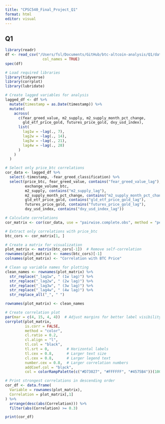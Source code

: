 ```yaml
---
title: "CPSC540_Final_Project_Q1"
format: html
editor: visual
---
```


## Q1

```r
library(readr)
df <- read_csv("/Users/fsl/Documents/GitHub/btc-altcoin-analysis/Q1/data/merged_data.csv",
                 col_names = TRUE)
spec(df)
```

```r
# Load required libraries
library(tidyverse)
library(corrplot)
library(lubridate)

# Create lagged variables for analysis
lagged_df <- df %>%
  mutate(timestamp = as.Date(timestamp)) %>%
  mutate(
    across(
      c(fear_greed_value, m2_supply, m2_supply_month_pct_change,
        gld_etf_price_gold, futures_price_gold, dxy_usd_index),
      list(
        lag1w = ~lag(., 7),
        lag2w = ~lag(., 14),
        lag3w = ~lag(., 21),
        lag4w = ~lag(., 28)
      )
    )
  )

# Select only price_btc correlations
cor_data <- lagged_df %>%
  select(-timestamp, -fear_greed_classification) %>%
  select(price_btc, fear_greed_value, contains("fear_greed_value_lag"),
         exchange_volume_btc,
         m2_supply, contains("m2_supply_lag"),
         m2_supply_month_pct_change, contains("m2_supply_month_pct_change_lag"),
         gld_etf_price_gold, contains("gld_etf_price_gold_lag"),
         futures_price_gold, contains("futures_price_gold_lag"),
         dxy_usd_index, contains("dxy_usd_index_lag"))

# Calculate correlations
cor_matrix <- cor(cor_data, use = "pairwise.complete.obs", method = "pearson")

# Extract only correlations with price_btc
btc_cors <- cor_matrix[1, ]

# Create a matrix for visualization
plot_matrix <- matrix(btc_cors[-1])  # Remove self-correlation
rownames(plot_matrix) <- names(btc_cors)[-1]
colnames(plot_matrix) <- "Correlation with BTC Price"

# Clean up variable names for plotting
clean_names <- rownames(plot_matrix) %>%
  str_replace("_lag1w", " (1w lag)") %>%
  str_replace("_lag2w", " (2w lag)") %>%
  str_replace("_lag3w", " (3w lag)") %>%
  str_replace("_lag4w", " (4w lag)") %>%
  str_replace_all("_", " ")

rownames(plot_matrix) <- clean_names

# Create correlation plot
par(mar = c(4, 15, 4, 4))  # Adjust margins for better label visibility
corrplot(plot_matrix,
         is.corr = FALSE,
         method = "color",
         cl.ratio = 0.2,
         cl.align = "l",
         tl.col = "black",
         tl.srt = 0,        # Horizontal labels
         tl.cex = 0.8,      # Larger text size
         cl.cex = 0.8,      # Larger legend text
         number.cex = 0.8,  # Larger correlation numbers
         addCoef.col = "black",
         col = colorRampPalette(c("#D73027", "#FFFFFF", "#4575B4"))(100))

# Print strongest correlations in descending order
cor_df <- data.frame(
  Variable = rownames(plot_matrix),
  Correlation = plot_matrix[,1]
) %>%
  arrange(desc(abs(Correlation))) %>%
  filter(abs(Correlation) >= 0.3)

print(cor_df)
```
